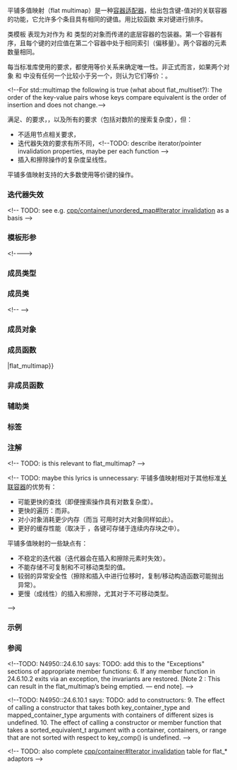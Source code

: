 {{cpp/title|flat_multimap}}
{{cpp/container/flat_multimap/navbar}}
{{ddcl|header=flat_map|since=c++23|1=
template&lt;
    class Key,
    class T,
    class Compare = std::less&lt;Key&gt;,
    class KeyContainer = std::vector&lt;Key&gt;,
    class MappedContainer = std::vector&lt;T&gt;
&gt; class flat_multimap;
}}

平铺多值映射（flat multimap）是一种[[cpp/container#容器适配器|容器适配器]]，给出包含键-值对的关联容器的功能，它允许多个条目具有相同的键值。用比较函数 {{tt|Compare}} 来对键进行排序。

类模板 {{tt|flat_multimap}} 表现为对作为 {{tt|KeyContainer}} 和 {{tt|MappedContainer}} 类型的对象而传递的底层容器的包装器。第一个容器有序，且每个键的对应值在第二个容器中处于相同索引（偏移量）。两个容器的元素数量相同。

每当标准库使用{{named req|Compare}}的要求，都使用等价关系来确定唯一性。非正式而言，如果两个对象 {{c|a}} 和 {{c|b}} 中没有任何一个比较小于另一个，则认为它们等价：{{c|!comp(a, b) &amp;&amp; !comp(b, a)}}。

&lt;!--For std::multimap the following is true (what about flat_multiset?): The order of the key-value pairs whose keys compare equivalent is the order of insertion and does not change.--&gt;

{{tt|std::flat_multimap}} 满足{{named req|Container}}、{{named req|ReversibleContainer}}的要求，{{ls|cpp/named_req/Container#可选容器要求}}，以及所有{{named req|AssociativeContainer}}的要求（包括对数阶的搜索复杂度），但：
* 不适用节点相关要求，
* 迭代器失效的要求有所不同，&lt;!--TODO: describe iterator/pointer invalidation properties, maybe per each function --&gt;
* 插入和擦除操作的复杂度呈线性。

平铺多值映射支持{{named req|AssociativeContainer}}的大多数使用等价键的操作。

{{cpp/is_constexpr|since=c++26|transient=yes}}

===迭代器失效===
{{todo}} &lt;!-- TODO: see e.g. [[cpp/container/unordered_map#Iterator invalidation]] as a basis --&gt;

===模板形参===
{{par begin}}
{{par|Key|键的类型。如果 {{tt|Key}} 与 {{tt|KeyContainer::value_type}} 不是同一类型则程序非良构。}}
{{par|T|被映射值的类型。如果 {{tt|T}} 与 {{tt|MappedContainer::value_type}} 不是同一类型则程序非良构。}}
{{par|Compare|一种提供严格弱序的{{named req|Compare}}类型。}}
{{par|KeyContainer&lt;br&gt;MappedContainer|用以分别存储键和被映射值的底层{{named req|SequenceContainer}}的类型。这种容器的迭代器应当满足{{named req|RandomAccessIterator}}或实现 {{lconcept|random_access_iterator}}。其成员函数 {{tt|size}} 和 {{tt|max_size}} 不能以异常退出。

标准容器 {{lc|std::vector}} 和 {{lc|std::deque}} 均满足这些要求。}}{{par end}}
&lt;!----&gt;
===成员类型===
{{dsc begin}}
{{dsc hitem|类型|定义}}
{{dsc inc|cpp/container/dsc key_container_type|flat_multimap}}
{{dsc inc|cpp/container/dsc mapped_container_type|flat_multimap}}
{{dsc inc|cpp/container/dsc key_type|flat_multimap}}
{{dsc inc|cpp/container/dsc mapped_type|flat_multimap}}
{{dsc inc|cpp/container/dsc value_type|flat_multimap}}
{{dsc inc|cpp/container/dsc key_compare|flat_multimap}}
{{dsc inc|cpp/container/dsc reference|flat_multimap}}
{{dsc inc|cpp/container/dsc const_reference|flat_multimap}}
{{dsc inc|cpp/container/dsc size_type|flat_multimap}}
{{dsc inc|cpp/container/dsc difference_type|flat_multimap}}
{{dsc inc|cpp/container/dsc iterator|flat_multimap}}
{{dsc inc|cpp/container/dsc const_iterator|flat_multimap}}
{{dsc inc|cpp/container/dsc reverse_iterator|flat_multimap}}
{{dsc inc|cpp/container/dsc const_reverse_iterator|flat_multimap}}
{{dsc inc|cpp/container/dsc containers|flat_multimap}}
{{dsc end}}

===成员类===
{{dsc begin}}
{{dsc inc|cpp/container/dsc value_compare|flat_multimap}}&lt;!--
{{dsc inc|cpp/container/dsc key_equiv|flat_multimap}}--&gt;
{{dsc end}}

===成员对象===
{{dsc begin}}
{{dsc hitem|成员|说明}}
{{dsc expos mem obj|private=yes|c|id=c|spec={{tt|containers}}|适配的容器}}
{{dsc expos mem obj|private=yes|compare|id=compare|spec={{tt|key_compare}}|比较函数对象}}
{{dsc end}}

===成员函数===
{{dsc begin}}
{{dsc inc|cpp/container/dsc constructor|flat_multimap}}
{{dsc mem dtor|nolink=true|notes={{mark implicit}}|销毁容器适配器的每个元素}}
{{dsc inc|cpp/container/dsc operator{{=}}|flat_multimap}}

{{dsc h2|迭代器}}
{{dsc inc|cpp/container/dsc begin|flat_multimap}}
{{dsc inc|cpp/container/dsc end|flat_multimap}}
{{dsc inc|cpp/container/dsc rbegin|flat_multimap}}
{{dsc inc|cpp/container/dsc rend|flat_multimap}}

{{dsc h2|容量}}
{{dsc inc|cpp/container/dsc empty|flat_multimap}}
{{dsc inc|cpp/container/dsc size|flat_multimap}}
{{dsc inc|cpp/container/dsc max_size|flat_multimap}}

{{dsc h2|修改器}}
{{dsc inc|cpp/container/dsc emplace|flat_multimap}}
{{dsc inc|cpp/container/dsc emplace_hint|flat_multimap}}
{{dsc inc|cpp/container/dsc insert|flat_multimap}}
{{dsc inc|cpp/container/dsc insert_range|flat_multimap}}
{{dsc inc|cpp/container/dsc extract|flat_multimap}}
{{dsc inc|cpp/container/dsc replace|flat_multimap}}
{{dsc inc|cpp/container/dsc erase|flat_multimap}}
{{dsc inc|cpp/container/dsc swap|flat_multimap}}
{{dsc inc|cpp/container/dsc clear|flat_multimap}}

{{dsc h2|查找}}
{{dsc inc|cpp/container/dsc find|flat_multimap}}
{{dsc inc|cpp/container/dsc count|flat_multimap}}
{{dsc inc|cpp/container/dsc contains|flat_multimap}}
{{dsc inc|cpp/container/dsc lower_bound|flat_multimap}}
{{dsc inc|cpp/container/dsc upper_bound|flat_multimap}}
{{dsc inc|cpp/container/dsc equal_range|flat_multimap}}

{{dsc h2|观察器}}
{{dsc inc|cpp/container/dsc key_comp|flat_multimap}}
{{dsc inc|cpp/container/dsc value_comp|flat_multimap}}
{{dsc inc|cpp/container/dsc keys|flat_multimap}}
{{dsc inc|cpp/container/dsc values|flat_multimap}}
{{dsc end}}

===非成员函数===
{{dsc begin}}
{{dsc inc|cpp/container/dsc operator_cmp|flat_multimap}}
{{dsc inc|cpp/container/dsc swap2|flat_multimap}}
{{dsc inc|cpp/container/dsc erase_if|flat_multimap}}
{{dsc end}}

===辅助类===
{{dsc begin}}
{{dsc inc|cpp/container/dsc uses_allocator|flat_multimap}}
{{dsc end}}

===标签===
{{dsc begin}}
{{dsc inc|cpp/container/dsc sorted_equivalent}}
{{dsc end}}

==={{rl|deduction guides|推导指引}}===

===注解===
{{cpp/container/assoc_note}}&lt;!-- TODO: is this relevant to flat_multimap? --&gt;

&lt;!-- TODO: maybe this lyrics is unnecessary:
平铺多值映射相对于其他标准[[associative containers|关联容器]]的优势有：
* 可能更快的查找（即便搜索操作具有对数复杂度）。
* 更快的遍历：{{lt|cpp/iterator/random access iterator|随机访问迭代器}}而非{{lt|cpp/iterator/bidirectional iterator|双向迭代器}}。
* 对小对象消耗更少内存（而当 {{c|KeyContainer::shrink_to_fit()}} 可用时对大对象同样如此）。
* 更好的缓存性能（取决于 {{tt|KeyContainer}}，各键可存储于连续内存块之中）。

平铺多值映射的一些缺点有：
* 不稳定的迭代器（迭代器会在插入和擦除元素时失效）。
* 不能存储不可复制和不可移动类型的值。
* 较弱的异常安全性（擦除和插入中进行位移时，复制/移动构造函数可能抛出异常）。
* 更慢（成线性）的插入和擦除，尤其对于不可移动类型。
--&gt;

{{ftm begin}}
{{ftm|__cpp_lib_flat_map|value=202207L|std=C++23|{{lc|std::flat_map}} 和 {{tt|std::flat_multimap}}}}
{{ftm|__cpp_lib_constexpr_containers|value=202502L|std=C++26|{{c/core|constexpr}} {{tt|std::flat_multimap}}}}
{{ftm end}}

===示例===
{{example}}

===参阅===
{{dsc begin}}
{{dsc inc|cpp/container/dsc flat_map}}
{{dsc inc|cpp/container/dsc multimap}}
{{dsc inc|cpp/container/dsc unordered_multimap}}
{{dsc end}}

{{langlinks|cs|de|en|es|fr|it|ja|pl|pt|ru}}

&lt;!--TODO: N4950::24.6.10 says:
TODO: add this to the "Exceptions" sections of appropriate member functions:
6. If any member function in 24.6.10.2 exits via an exception, the invariants are restored.
[Note 2 : This can result in the flat_multimap’s being emptied. — end note].
--&gt;

&lt;!--TODO: N4950::24.6.10.1 says:
TODO: add to constructors:
9. The effect of calling a constructor that takes both key_container_type and mapped_container_type arguments with containers of different sizes is undefined.
10. The effect of calling a constructor or member function that takes a sorted_equivalent_t argument with a container, containers, or range that are not sorted with respect to key_comp() is undefined.
--&gt;

&lt;!-- TODO: also complete [[cpp/container#Iterator invalidation]] table for flat_* adaptors --&gt;
